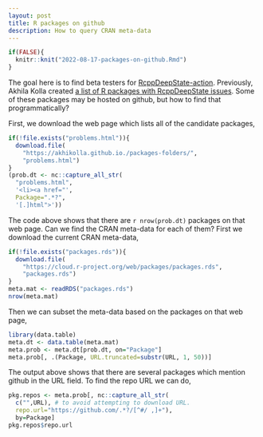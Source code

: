 ```yaml
---
layout: post
title: R packages on github
description: How to query CRAN meta-data
---
```


```r
if(FALSE){
  knitr::knit("2022-08-17-packages-on-github.Rmd")
}
```

The goal here is to find beta testers for
[RcppDeepState-action](https://github.com/FabrizioSandri/RcppDeepState-action).
Previously, Akhila Kolla created [a list of R packages with
RcppDeepState issues](https://akhikolla.github.io./packages-folders/).
Some of these packages may be hosted on github, but how to find that
programmatically? 

First, we download the web page which lists all of the candidate packages,

```r
if(!file.exists("problems.html")){
  download.file(
    "https://akhikolla.github.io./packages-folders/",
    "problems.html")
}
(prob.dt <- nc::capture_all_str(
  "problems.html",
  '<li><a href="',
  Package=".*?",
  '[.]html">'))
```

The code above shows that there are `r nrow(prob.dt)` packages on that
web page. Can we find the CRAN meta-data for each of them? First we
download the current CRAN meta-data,

```r
if(!file.exists("packages.rds")){
  download.file(
    "https://cloud.r-project.org/web/packages/packages.rds",
    "packages.rds")
}
meta.mat <- readRDS("packages.rds")
nrow(meta.mat)
```

Then we can subset the meta-data based on the packages on that web page,

```r
library(data.table)
meta.dt <- data.table(meta.mat)
meta.prob <- meta.dt[prob.dt, on="Package"]
meta.prob[, .(Package, URL.truncated=substr(URL, 1, 50))]
```

The output above shows that there are several packages which mention
github in the URL field. To find the repo URL we can do,

```r
pkg.repos <- meta.prob[, nc::capture_all_str(
  c("",URL), # to avoid attempting to download URL.
  repo.url="https://github.com/.*?/[^#/ ,]+"),
  by=Package]
pkg.repos$repo.url
```

